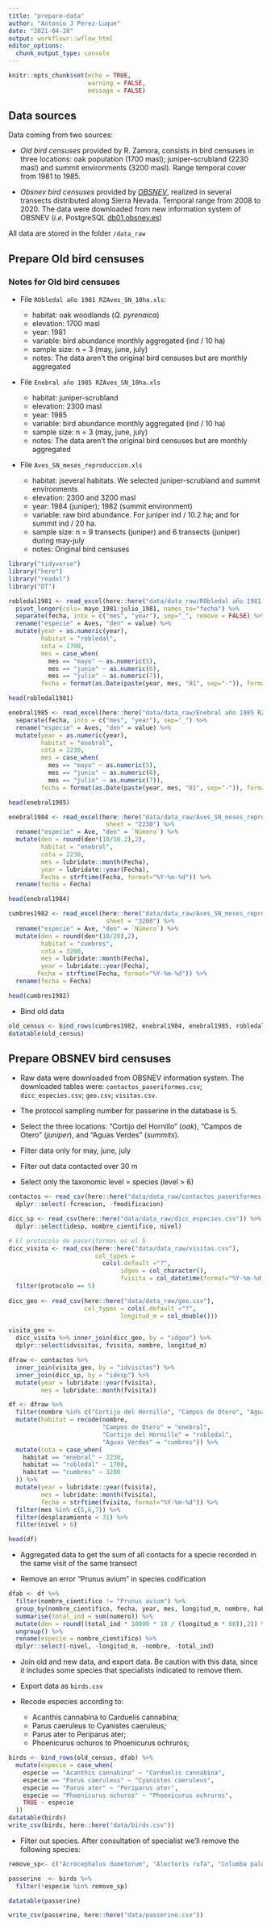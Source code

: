 ```yaml
---
title: "prepare-data"
author: "Antonio J Perez-Luque"
date: "2021-04-28"
output: workflowr::wflow_html
editor_options:
  chunk_output_type: console
---
```

```r
knitr::opts_chunk$set(echo = TRUE, 
                      warning = FALSE, 
                      message = FALSE)
```


## Data sources

Data coming from two sources: 

  - *Old bird censuses* provided by R. Zamora, consists in bird censuses in three locations: oak population (1700 masl); juniper-scrubland (2230 masl) and summit environments (3200 masl). Range temporal cover from 1981 to 1985. 
  
  - *Obsnev bird censuses* provided by [*OBSNEV*](https://obsnev.es/), realized in several transects distributed along Sierra Nevada. Temporal range from 2008 to 2020. The data were downloaded from new information system of OBSNEV (*i.e.* PostgreSQL [db01.obsnev.es](db01.obsnev.es))
  
All data are stored in the folder `/data_raw` 

## Prepare Old bird censuses 
### Notes for Old bird censuses

- File `RObledal año 1981 RZAves_SN_10ha.xls`: 

  - habitat: oak woodlands (*Q. pyrenaica*)
  - elevation: 1700 masl 
  - year: 1981 
  - variable: bird abundance monthly aggregated (ind / 10 ha)
  - sample size: n = 3 (may, june, july)
  - notes: The data aren't the original bird censuses but are monthly aggregated

- File `Enebral año 1985 RZAves_SN_10ha.xls`

  - habitat: juniper-scrubland
  - elevation: 2300 masl 
  - year: 1985
  - variable: bird abundance monthly aggregated (ind / 10 ha)
  - sample size: n = 3 (may, june, july)
  - notes: The data aren't the original bird censuses but are monthly aggregated

- File `Aves_SN_meses_reproduccion.xls` 

  - habitat: jseveral habitats. We selected juniper-scrubland and summit environments 
  - elevation: 2300 and 3200 masl 
  - year: 1984 (juniper); 1982 (summit environment)
  - variable: raw bird abundance. For juniper ind / 10.2 ha; and for summit ind / 20 ha. 
  - sample size: n = 9 transects (juniper) and 6 transects (juniper) during may-july
  - notes: Original bird censuses


```r
library("tidyverse")
library("here")
library("readxl")
library("DT")
```


```r
robledal1981 <- read_excel(here::here("data/data_raw/RObledal año 1981 RZAves_SN_10ha.xls")) %>% 
  pivot_longer(cols= mayo_1981:julio_1981, names_to="fecha") %>% 
  separate(fecha, into = c("mes", "year"), sep="_", remove = FALSE) %>% 
  rename("especie" = Aves, "den" = value) %>% 
  mutate(year = as.numeric(year), 
         habitat = "robledal", 
         cota = 1700,
         mes = case_when(
           mes == "mayo" ~ as.numeric(5), 
           mes == "junio" ~ as.numeric(6),
           mes == "julio" ~ as.numeric(7)), 
         fecha = format(as.Date(paste(year, mes, "01", sep="-")), format="%Y-%m-%d")) 

head(robledal1981)
```


```r
enebral1985 <- read_excel(here::here("data/data_raw/Enebral año 1985 RZAves_SN_10ha.xls")) %>%   pivot_longer(cols= mayo_1985:julio_1985, names_to="fecha") %>% 
  separate(fecha, into = c("mes", "year"), sep="_") %>% 
  rename("especie" = Aves, "den" = value) %>% 
  mutate(year = as.numeric(year), 
         habitat = "enebral", 
         cota = 2230, 
         mes = case_when(
           mes == "mayo" ~ as.numeric(5), 
           mes == "junio" ~ as.numeric(6),
           mes == "julio" ~ as.numeric(7)),
         fecha = format(as.Date(paste(year, mes, "01", sep="-")), format="%Y-%m-%d")) 

head(enebral1985)
```


```r
enebral1984 <- read_excel(here::here("data/data_raw/Aves_SN_meses_reproduccion.xlsx"),
                           sheet = "2230") %>% 
  rename("especie" = Ave, "den" = `Número`) %>% 
  mutate(den = round(den*(10/10.2),2),
         habitat = "enebral", 
         cota = 2230, 
         mes = lubridate::month(Fecha), 
         year = lubridate::year(Fecha), 
         Fecha = strftime(Fecha, format="%Y-%m-%d")) %>% 
  rename(fecha = Fecha)

head(enebral1984)  
```

```r
cumbres1982 <- read_excel(here::here("data/data_raw/Aves_SN_meses_reproduccion.xlsx"),
                           sheet = "3200") %>% 
  rename("especie" = Ave, "den" = `Número`) %>% 
  mutate(den = round(den*(10/20),2),
         habitat = "cumbres", 
         cota = 3200, 
         mes = lubridate::month(Fecha), 
         year = lubridate::year(Fecha),
        Fecha = strftime(Fecha, format="%Y-%m-%d")) %>% 
  rename(fecha = Fecha)

head(cumbres1982)
```

- Bind old data

```r
old_census <- bind_rows(cumbres1982, enebral1984, enebral1985, robledal1981)
datatable(old_census)
```

## Prepare OBSNEV bird censuses 

- Raw data were downloaded from OBSNEV information system. The downloaded tables were: 
`contactos_paseriformes.csv`; `dicc_especies.csv`; `geo.csv`; `visitas.csv`. 

- The protocol sampling number for passerine in the database is 5. 

- Select the three locations: "Cortijo del Hornillo" (*oak*), "Campos de Otero" (*juniper*), and "Aguas Verdes" (*summits*). 

- Filter data only for may, june, july 

- Filter out data contacted over 30 m 

- Select only the taxonomic level = species (level > 6) 

```r
contactos <- read_csv(here::here("data/data_raw/contactos_paseriformes.csv")) %>% 
  dplyr::select(-fcreacion, -fmodificacion)

dicc_sp <- read_csv(here::here("data/data_raw/dicc_especies.csv")) %>% 
  dplyr::select(idesp, nombre_cientifico, nivel)

# El protocolo de paseriformes es el 5
dicc_visita <- read_csv(here::here("data/data_raw/visitas.csv"), 
                        col_types = 
                          cols(.default ="?", 
                               idgeo = col_character(), 
                               fvisita = col_datetime(format="%Y-%m-%d %H:%M:%S"))) %>%
  filter(protocolo == 5) 
  
dicc_geo <- read_csv(here::here("data/data_raw/geo.csv"), 
                     col_types = cols(.default ="?", 
                               longitud_m = col_double()))

visita_geo <- 
  dicc_visita %>% inner_join(dicc_geo, by = "idgeo") %>% 
  dplyr::select(idvisitas, fvisita, nombre, longitud_m) 

dfraw <- contactos %>% 
  inner_join(visita_geo, by = "idvisitas") %>% 
  inner_join(dicc_sp, by = "idesp") %>% 
  mutate(year = lubridate::year(fvisita), 
         mes = lubridate::month(fvisita))

df <- dfraw %>% 
  filter(nombre %in% c("Cortijo del Hornillo", "Campos de Otero", "Aguas Verdes")) %>% 
  mutate(habitat = recode(nombre, 
                          "Campos de Otero" = "enebral",
                          "Cortijo del Hornillo" = "robledal",
                          "Aguas Verdes" = "cumbres")) %>%
  mutate(cota = case_when(
    habitat == "enebral" ~ 2230, 
    habitat == "robledal" ~ 1700,
    habitat == "cumbres" ~ 3200
  )) %>% 
  mutate(year = lubridate::year(fvisita), 
         mes = lubridate::month(fvisita),
         fecha = strftime(fvisita, format="%Y-%m-%d")) %>% 
  filter(mes %in% c(5,6,7)) %>% 
  filter(desplazamiento < 31) %>% 
  filter(nivel > 6) 

head(df)
```

- Aggregated data to get the sum of all contacts for a specie recorded in the same visit of the same transect

- Remove an error "Prunus avium" in species codification 

```r
dfab <- df %>% 
  filter(nombre_cientifico != "Prunus avium") %>% 
  group_by(nombre_cientifico, fecha, year, mes, longitud_m, nombre, habitat, nivel, cota) %>%
  summarise(total_ind = sum(numero)) %>%  
  mutate(den = round((total_ind * 10000 * 10 / (longitud_m * 60)),2)) %>% 
  ungroup() %>% 
  rename(especie = nombre_cientifico) %>% 
  dplyr::select(-nivel, -longitud_m, -nombre, -total_ind)
```

- Join old and new data, and export data. Be caution with this data, since it includes some species that specialists indicated to remove them. 

- Export data as `birds.csv` 

- Recode especies according to: 

  - Acanthis cannabina to Carduelis cannabina; 
  - Parus caeruleus to Cyanistes caeruleus; 
  - Parus ater to Periparus ater; 
  - Phoenicurus ochuros to Phoenicurus ochruros; 


```r
birds <- bind_rows(old_census, dfab) %>% 
  mutate(especie = case_when(
    especie == "Acanthis cannabina" ~ "Carduelis cannabina",
    especie == "Parus caeruleus" ~ "Cyanistes caeruleus",
    especie == "Parus ater" ~ "Periparus ater", 
    especie == "Phoenicurus ochuros" ~ "Phoenicurus ochruros", 
    TRUE ~ especie
  ))
datatable(birds)
write_csv(birds, here::here("data/birds.csv"))
```

- Filter out species. After consultation of specialist we'll remove the following species: 

```r
remove_sp<- c("Acrocephalus dumetorum", "Alectoris rufa", "Columba palumbus", "Corvus corax", "Ficedula albicollis", "Himantopus himantopus", "Ixobrychus sturmii", "Luscinia svecica", "Monticola solitarius","Oceanodroma leucorhoa", "Prunus avium", "Puffinus yelkouan", "Pyrrhocorax pyrrhocorax")

passerine  <- birds %>% 
  filter(!especie %in% remove_sp) 

datatable(passerine)

write_csv(passerine, here::here("data/passerine.csv"))
```


  

